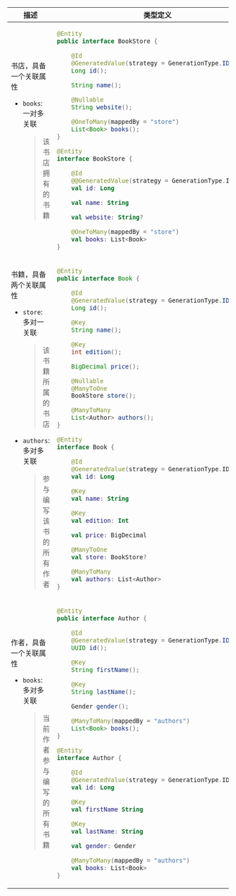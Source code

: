 
<table>
<thead>
<tr>
<th>描述</th>
<th>类型定义</th>
</tr>
</thead>
<tbody>
<tr>
<td>

书店，具备一个关联属性

-   `books`: 一对多关联

    > 该书店拥有的书籍

</td>
<td>
<Tabs groupId="language">
<TabItem value="java" label="Java">

```java
@Entity
public interface BookStore {

    @Id
    @GeneratedValue(strategy = GenerationType.IDENTITY)
    Long id();

    String name();

    @Nullable
    String website();

    @OneToMany(mappedBy = "store")
    List<Book> books();
}
```

</TabItem>
<TabItem value="kotlin" label="Kotlin">

```kotlin
@Entity
interface BookStore {

    @Id
    @@GeneratedValue(strategy = GenerationType.IDENTITY)
    val id: Long

    val name: String

    val website: String?

    @OneToMany(mappedBy = "store")
    val books: List<Book>
}
```

</TabItem>
</Tabs>
</td>
</tr>
<tr>
<td>

书籍，具备两个关联属性

-   `store`: 多对一关联

    > 该书籍所属的书店

-   `authors`: 多对多关联
    
    > 参与编写该书的所有作者

</td>
<td>
<Tabs groupId="language">
<TabItem value="java" label="Java">

```java
@Entity
public interface Book {

    @Id
    @GeneratedValue(strategy = GenerationType.IDENTITY)
    Long id();

    @Key
    String name();

    @Key
    int edition();

    BigDecimal price();

    @Nullable
    @ManyToOne
    BookStore store();

    @ManyToMany
    List<Author> authors();
}
```

</TabItem>
<TabItem value="kotlin" label="Kotlin">

```kotlin
@Entity
interface Book {

    @Id
    @GeneratedValue(strategy = GenerationType.IDENTITY)
    val id: Long

    @Key
    val name: String

    @Key
    val edition: Int

    val price: BigDecimal

    @ManyToOne
    val store: BookStore?

    @ManyToMany
    val authors: List<Author>
}
```

</TabItem>
</Tabs>
</td>
</tr>
<tr>
<td>

作者，具备一个关联属性

-   `books`: 多对多关联
    
    > 当前作者参与编写的所有书籍

</td>
<td>
<Tabs groupId="language">
<TabItem value="java" label="Java">

```java
@Entity
public interface Author {

    @Id
    @GeneratedValue(strategy = GenerationType.IDENTITY)
    UUID id();

    @Key
    String firstName();

    @Key
    String lastName();

    Gender gender();

    @ManyToMany(mappedBy = "authors")
    List<Book> books();
}
```

</TabItem>
<TabItem value="kotlin" label="Kotlin">

```kotlin
@Entity
interface Author {

    @Id
    @GeneratedValue(strategy = GenerationType.IDENTITY)
    val id: Long

    @Key
    val firstName String

    @Key
    val lastName: String

    val gender: Gender

    @ManyToMany(mappedBy = "authors")
    val books: List<Book>
}
```

</TabItem>
</Tabs>
</td>
</tr>
</tbody>
</table>